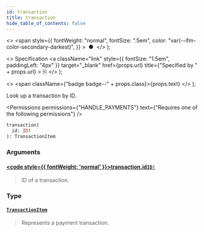```yaml
---
id: transaction
title: transaction
hide_table_of_contents: false
---
```


  <>
    <span
      style={{
        fontWeight: "normal",
        fontSize: ".5em",
        color: "var(--ifm-color-secondary-darkest)",
      }}
    >
      &nbsp;●&nbsp;
    </span>
  </>
);

  <>
    Specification
    <a
      className="link"
      style={{ fontSize: "1.5em", paddingLeft: "4px" }}
      target="\_blank"
      href={props.url}
      title={"Specified by " + props.url}
    >
      ⎘
    </a>
  </>
);

  <>
    <span className={"badge badge--" + props.class}>{props.text}</span>
  </>
);

Look up a transaction by ID.

<Badge text="Added in Saleor 3.6" class="secondary margin-bottom--sm" />

<FeaturePreview />

<Permissions
  permissions={"HANDLE_PAYMENTS"}
  text={"Requires one of the following permissions"}
/>

```graphql
transaction(
  id: ID!
): TransactionItem
```

### Arguments

#### [<code style={{ fontWeight: 'normal' }}>transaction.<b>id</b></code>](#)<Bullet />[`ID!`](../../../api-reference/miscellaneous/scalars/id) <Badge class="secondary" text="non-null"/> <Badge class="secondary" text="scalar"/>

> ID of a transaction.

### Type

#### [`TransactionItem`](../../../api-reference/payments/objects/transaction-item) <Badge class="secondary" text="object"/>

> Represents a payment transaction.

<Badge text="Added in Saleor 3.4" class="secondary margin-bottom--sm" />

<FeaturePreview />

>



